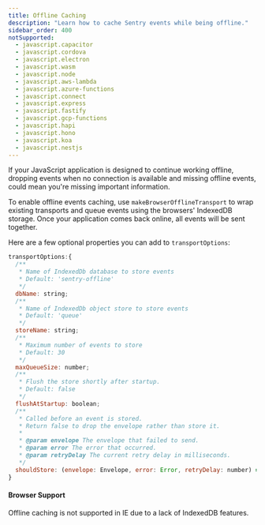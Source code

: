 ```yaml
---
title: Offline Caching
description: "Learn how to cache Sentry events while being offline."
sidebar_order: 400
notSupported:
  - javascript.capacitor
  - javascript.cordova
  - javascript.electron
  - javascript.wasm
  - javascript.node
  - javascript.aws-lambda
  - javascript.azure-functions
  - javascript.connect
  - javascript.express
  - javascript.fastify
  - javascript.gcp-functions
  - javascript.hapi
  - javascript.hono
  - javascript.koa
  - javascript.nestjs
---
```


If your JavaScript application is designed to continue working offline,
dropping events when no connection is available and missing
offline events, could mean you're missing important information.

To enable offline events caching, use `makeBrowserOfflineTransport` to wrap existing transports and queue events
using the browsers' IndexedDB storage. Once your application comes back online, all events will be sent together.

<PlatformContent includePath="configuration/offline" />

Here are a few optional properties you can add to `transportOptions`:

```javascript
transportOptions:{
  /**
   * Name of IndexedDb database to store events
   * Default: 'sentry-offline'
   */
  dbName: string;
  /**
   * Name of IndexedDb object store to store events
   * Default: 'queue'
   */
  storeName: string;
  /**
   * Maximum number of events to store
   * Default: 30
   */
  maxQueueSize: number;
  /**
   * Flush the store shortly after startup.
   * Default: false
   */
  flushAtStartup: boolean;
  /**
   * Called before an event is stored.
   * Return false to drop the envelope rather than store it.
   *
   * @param envelope The envelope that failed to send.
   * @param error The error that occurred.
   * @param retryDelay The current retry delay in milliseconds.
   */
  shouldStore: (envelope: Envelope, error: Error, retryDelay: number) => boolean | Promise<boolean>;
}
```

#### Browser Support

Offline caching is not supported in IE due to a lack of IndexedDB features.
